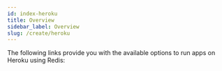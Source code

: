 ```yaml
---
id: index-heroku
title: Overview
sidebar_label: Overview
slug: /create/heroku
---
```



The following links provide you with the available options to run apps on Heroku using Redis:

<div class="row">
  <div class="col">
    <RedisCard
      title="Heroku Portal"
      description="Create a Redis database on Heroku"
      page="/create/heroku/portal"
    />
  </div>
</div>
